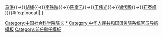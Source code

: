 {{Navbox
|name=中国社会科学院院长
|title=[[中国社会科学院]][[中国社会科学院#历任院长|院长]]
|list1=[[胡乔木]]{{→}}[[马洪]]{{→}}[[胡绳]]{{→}}[[李铁映]]{{→}}[[陈奎元]]{{→}}[[王伟光 (1950年)|王伟光]]{{→}}[[谢伏瞻]]{{→}}[[石泰峰]]
}}<includeonly>{{#ifeq:{{{1}}}|nocat||[[Category:中国社会科学院院长]]}}
</includeonly><noinclude>
[[Category:中国社会科学院院长|*]]
[[Category:中华人民共和国国务院系统官员导航模板]]
[[Category:前任繼任模板]]
</noinclude>